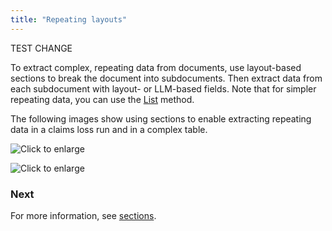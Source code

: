 ```yaml
---
title: "Repeating layouts"
---
```


TEST CHANGE

To extract complex, repeating data from documents, use layout-based sections to break the document into subdocuments. Then extract data from each subdocument with layout- or LLM-based fields. Note that for simpler repeating data, you can use the [List](/senseml-reference/llm-based-methods/list) method.

The following images show using sections to enable extracting repeating data in a claims loss run and in a complex table.

![Click to enlarge](/assets/v0/images/final/sections_highlight_1.png)

![Click to enlarge](/assets/v0/images/final/sections_highlight_2.png)

### Next

For more information, see [sections](/senseml-reference/sections/index-sections).